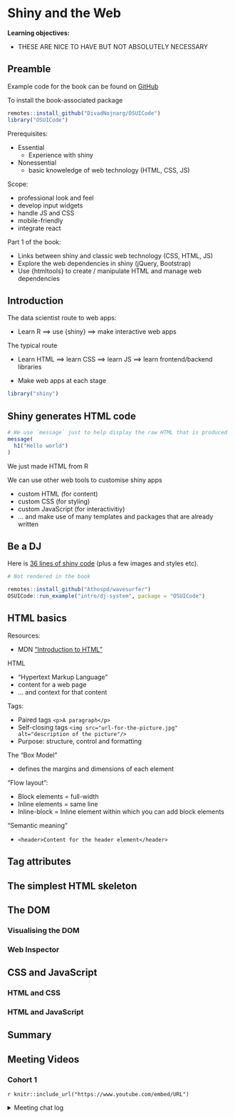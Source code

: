 # Shiny and the Web

**Learning objectives:**

- THESE ARE NICE TO HAVE BUT NOT ABSOLUTELY NECESSARY

## Preamble

Example code for the book can be found on [GitHub](https://github.com/DivadNojnarg/OSUICode/)

To install the book-associated package

```r
remotes::install_github("DivadNojnarg/OSUICode")
library("OSUICode")
```

Prerequisites:

- Essential
  - Experience with shiny

- Nonessential
  - basic knoweledge of web technology (HTML, CSS, JS)

Scope:

- professional look and feel
- develop input widgets
- handle JS and CSS
- mobile-friendly
- integrate react

Part 1 of the book:

- Links between shiny and classic web technology (CSS, HTML, JS)
- Explore the web dependencies in shiny (jQuery, Bootstrap)
- Use {htmltools} to create / manipulate HTML and manage web dependencies

## Introduction

The data scientist route to web apps:

- Learn R ==> use {shiny} ==> make interactive web apps

The typical route

- Learn HTML ==> learn CSS ==> learn JS ==> learn frontend/backend libraries

- Make web apps at each stage

```r
library("shiny")
```

## Shiny generates HTML code

```r
# We use `message` just to help display the raw HTML that is produced
message(
  h1("Hello world")
)
```

We just made HTML from R

We can use other web tools to customise shiny apps

- custom HTML (for content)
- custom CSS (for styling)
- custom JavaScript (for interactivitiy)
- ... and make use of many templates and packages that are already written

## Be a DJ

Here is [36 lines of shiny code](
  https://github.com/DivadNojnarg/OSUICode/blob/master/inst/intro/dj-system/app.R
) (plus a few images and styles etc).

```r
# Not rendered in the book

remotes::install_github("Athospd/wavesurfer")
OSUICode::run_example("intro/dj-system", package = "OSUICode")
```

## HTML basics

Resources:

- MDN ["Introduction to HTML"](https://developer.mozilla.org/en-US/docs/Learn/HTML/Introduction_to_HTML)

HTML

- "Hypertext Markup Language"
- content for a web page
- ... and context for that content

Tags:

- Paired tags `<p>A paragraph</p>`
- Self-closing tags `<img src="url-for-the-picture.jpg" alt="description of the picture"/>`
- Purpose: structure, control and formatting

The "Box Model"

- defines the margins and dimensions of each element

"Flow layout":

- Block elements = full-width
- Inline elements = same line
- Inline-block = Inline element within which you can add block elements

"Semantic meaning"

- `<header>Content for the header element</header>`

## Tag attributes

## The simplest HTML skeleton

## The DOM

### Visualising the DOM

### Web Inspector

## CSS and JavaScript

### HTML and CSS

### HTML and JavaScript

## Summary

## Meeting Videos

### Cohort 1

`r knitr::include_url("https://www.youtube.com/embed/URL")`

<details>
<summary> Meeting chat log </summary>

```
LOG
```
</details>
